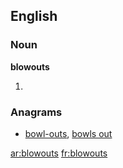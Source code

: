 ==English==

===Noun===
'''blowouts'''

# {{plural of|[[blowout]]}}

===Anagrams===
* [[bowl-outs#English|bowl-outs]], [[bowls out#English|bowls out]]

[[ar:blowouts]]
[[fr:blowouts]]